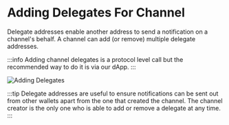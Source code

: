 # Adding Delegates For Channel

Delegate addresses enable another address to send a notification on a channel's behalf. A channel can add (or remove) multiple delegate addresses.&#x20;

:::info
Adding channel delegates is a protocol level call but the recommended way to do it is via our dApp.
:::

![Adding Delegates](../../../static/assets/docs/articles/adding-delegates.png)

:::tip
Delegate addresses are useful to ensure notifications can be sent out from other wallets apart from the one that created the channel. The channel creator is the only one who is able to add or remove a delegate at any time.
:::
